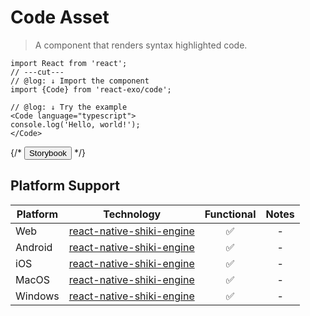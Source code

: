 
# Code Asset

> A component that renders syntax highlighted code.

```tsx twoslash
import React from 'react';
// ---cut---
// @log: ↓ Import the component
import {Code} from 'react-exo/code';

// @log: ↓ Try the example
<Code language="typescript">
console.log('Hello, world!');
</Code>

```

{/* <Button href="https://exo.fig.run/?path=/docs/primitives-assets-code">Storybook</Button> */}

## Platform Support

| Platform | Technology | Functional | Notes |
| -------- | ---------- | :--------: | :---: |
| Web | [react-native-shiki-engine](https://github.com/skiniks/react-native-shiki-engine) | ✅ | - |
| Android | [react-native-shiki-engine](https://github.com/skiniks/react-native-shiki-engine) | ✅ | - |
| iOS | [react-native-shiki-engine](https://github.com/skiniks/react-native-shiki-engine) | ✅ | - |
| MacOS | [react-native-shiki-engine](https://github.com/skiniks/react-native-shiki-engine) | ✅ | - |
| Windows | [react-native-shiki-engine](https://github.com/skiniks/react-native-shiki-engine) | ✅ | - |
